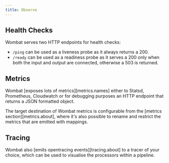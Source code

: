 ```yaml
---
title: Observe
---
```


## Health Checks

Wombat serves two HTTP endpoints for health checks:

- `/ping` can be used as a liveness probe as it always returns a 200.
- `/ready` can be used as a readiness probe as it serves a 200 only when both the input and output are connected, otherwise a 503 is returned.

## Metrics

Wombat [exposes lots of metrics][metrics.names] either to Statsd, Prometheus, Cloudwatch or for debugging purposes an HTTP endpoint that returns a JSON formatted object.

The target destination of Wombat metrics is configurable from the [metrics section][metrics.about], where it's also possible to rename and restrict the metrics that are emitted with mappings.

## Tracing

Wombat also [emits opentracing events][tracing.about] to a tracer of your choice, which can be used to visualise the processors within a pipeline.